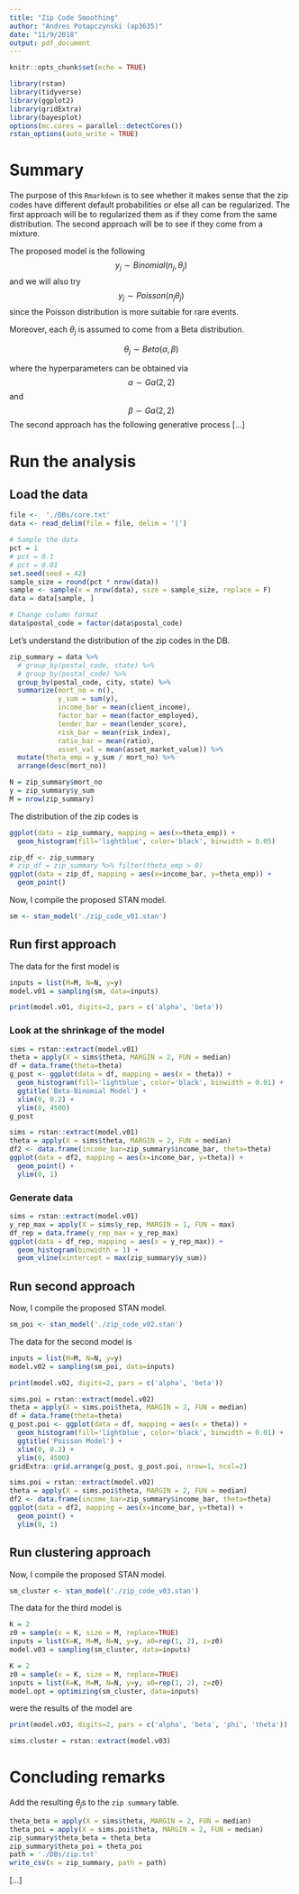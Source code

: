 ```yaml
---
title: "Zip Code Smoothing"
author: "Andres Potapczynski (ap3635)"
date: "11/9/2018"
output: pdf_document
---
```


```r
knitr::opts_chunk$set(echo = TRUE)
```

```r
library(rstan)
library(tidyverse)
library(ggplot2)
library(gridExtra)
library(bayesplot)
options(mc.cores = parallel::detectCores())
rstan_options(auto_write = TRUE)
```

# Summary

The purpose of this `Rmarkdown` is to see whether it makes sense that the zip codes have different default probabilities or else all can be regularized. The first approach will be to regularized them as if they come from the same distribution. The second approach will be to see if they come from a mixture.

The proposed model is the following
$$
y_j \sim Binomial(n_j, \theta_j)
$$
and we will also try
$$
y_j \sim Poisson(n_j \theta_j)
$$
since the Poisson distribution is more suitable for rare events.

Moreover, each $\theta_j$ is assumed to come from a Beta distribution.

$$
\theta_j \sim Beta(\alpha, \beta)
$$

where the hyperparameters can be obtained via
$$
\alpha \sim Ga(2, 2)
$$
and 
$$
\beta \sim Ga(2, 2)
$$
The second approach has the following generative process [...]

# Run the analysis

## Load the data

```r
file <-  './DBs/core.txt'
data <- read_delim(file = file, delim = '|')

# Sample the data
pct = 1
# pct = 0.1
# pct = 0.01
set.seed(seed = 42)
sample_size = round(pct * nrow(data))
sample <- sample(x = nrow(data), size = sample_size, replace = F)
data = data[sample, ]

# Change column format
data$postal_code = factor(data$postal_code)
```

Let's understand the distribution of the zip codes in the DB.
```r
zip_summary = data %>% 
  # group_by(postal_code, state) %>% 
  # group_by(postal_code) %>% 
  group_by(postal_code, city, state) %>% 
  summarize(mort_no = n(), 
            y_sum = sum(y), 
            income_bar = mean(client_income), 
            factor_bar = mean(factor_employed),
            lender_bar = mean(lender_score),
            risk_bar = mean(risk_index),
            ratio_bar = mean(ratio),
            asset_val = mean(asset_market_value)) %>% 
  mutate(theta_emp = y_sum / mort_no) %>% 
  arrange(desc(mort_no))

N = zip_summary$mort_no
y = zip_summary$y_sum
M = nrow(zip_summary)
```

The distribution of the zip codes is

```r
ggplot(data = zip_summary, mapping = aes(x=theta_emp)) +
  geom_histogram(fill='lightblue', color='black', binwidth = 0.05)
```

```r
zip_df <- zip_summary
# zip_df = zip_summary %>% filter(theta_emp > 0)
ggplot(data = zip_df, mapping = aes(x=income_bar, y=theta_emp)) +
  geom_point()
```


Now, I compile the proposed STAN model.
```r
sm <- stan_model('./zip_code_v01.stan')
```

## Run first approach

The data for the first model is

```r
inputs = list(M=M, N=N, y=y)
model.v01 = sampling(sm, data=inputs)
```

```r
print(model.v01, digits=2, pars = c('alpha', 'beta'))
```

### Look at the shrinkage of the model

```r
sims = rstan::extract(model.v01)
theta = apply(X = sims$theta, MARGIN = 2, FUN = median)
df = data.frame(theta=theta)
g_post <- ggplot(data = df, mapping = aes(x = theta)) +
  geom_histogram(fill='lightblue', color='black', binwidth = 0.01) +
  ggtitle('Beta-Binomial Model') +
  xlim(0, 0.2) +
  ylim(0, 4500)
g_post
```

```r
sims = rstan::extract(model.v01)
theta = apply(X = sims$theta, MARGIN = 2, FUN = median)
df2 <- data.frame(income_bar=zip_summary$income_bar, theta=theta)
ggplot(data = df2, mapping = aes(x=income_bar, y=theta)) +
  geom_point() +
  ylim(0, 1)
```

### Generate data

```r
sims = rstan::extract(model.v01)
y_rep_max = apply(X = sims$y_rep, MARGIN = 1, FUN = max)
df_rep = data.frame(y_rep_max = y_rep_max)
ggplot(data = df_rep, mapping = aes(x = y_rep_max)) + 
  geom_histogram(binwidth = 1) +
  geom_vline(xintercept = max(zip_summary$y_sum))
```


## Run second approach

Now, I compile the proposed STAN model.
```r
sm_poi <- stan_model('./zip_code_v02.stan')
```

The data for the second model is

```r
inputs = list(M=M, N=N, y=y)
model.v02 = sampling(sm_poi, data=inputs)
```

```r
print(model.v02, digits=2, pars = c('alpha', 'beta'))
```

```r
sims.poi = rstan::extract(model.v02)
theta = apply(X = sims.poi$theta, MARGIN = 2, FUN = median)
df = data.frame(theta=theta)
g_post.poi <- ggplot(data = df, mapping = aes(x = theta)) +
  geom_histogram(fill='lightblue', color='black', binwidth = 0.01) + 
  ggtitle('Poisson Model') +
  xlim(0, 0.2) +
  ylim(0, 4500)
gridExtra::grid.arrange(g_post, g_post.poi, nrow=1, ncol=2)
```

```r
sims.poi = rstan::extract(model.v02)
theta = apply(X = sims.poi$theta, MARGIN = 2, FUN = median)
df2 <- data.frame(income_bar=zip_summary$income_bar, theta=theta)
ggplot(data = df2, mapping = aes(x=income_bar, y=theta)) +
  geom_point() +
  ylim(0, 1)
```

## Run clustering approach

Now, I compile the proposed STAN model.
```r
sm_cluster <- stan_model('./zip_code_v03.stan')
```

The data for the third model is

```r
K = 2
z0 = sample(x = K, size = M, replace=TRUE)
inputs = list(K=K, M=M, N=N, y=y, a0=rep(1, 2), z=z0)
model.v03 = sampling(sm_cluster, data=inputs)
```

```r
K = 2
z0 = sample(x = K, size = M, replace=TRUE)
inputs = list(K=K, M=M, N=N, y=y, a0=rep(1, 2), z=z0)
model.opt = optimizing(sm_cluster, data=inputs)
```

were the results of the model are

```r
print(model.v03, digits=2, pars = c('alpha', 'beta', 'phi', 'theta'))
```

```r
sims.cluster = rstan::extract(model.v03)
```


# Concluding remarks

Add the resulting $\theta_j$s to the `zip summary` table.

```r
theta_beta = apply(X = sims$theta, MARGIN = 2, FUN = median)
theta_poi = apply(X = sims.poi$theta, MARGIN = 2, FUN = median)
zip_summary$theta_beta = theta_beta
zip_summary$theta_poi = theta_poi
path = './DBs/zip.txt'
write_csv(x = zip_summary, path = path)
```


[...]